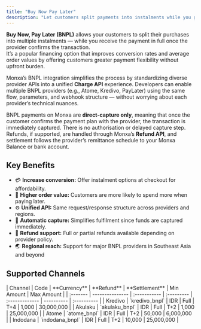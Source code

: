 ```yaml
---
title: "Buy Now Pay Later"
description: "Let customers split payments into instalments while you get paid once the provider confirms the transaction. "
---
```


**Buy Now, Pay Later (BNPL)** allows your customers to split their purchases into multiple instalments — while you receive the payment in full once the provider confirms the transaction.\
It’s a popular financing option that improves conversion rates and average order values by offering customers greater payment flexibility without upfront burden.

Monxa’s BNPL integration simplifies the process by standardizing diverse provider APIs into a unified **Charge API** experience. Developers can enable multiple BNPL providers (e.g., Atome, Kredivo, PayLater) using the same flow, parameters, and webhook structure — without worrying about each provider’s technical nuances.

BNPL payments on Monxa are **direct-capture only**, meaning that once the customer confirms the payment plan with the provider, the transaction is immediately captured. There is no authorisation or delayed capture step. Refunds, if supported, are handled through Monxa’s **Refund API**, and settlement follows the provider’s remittance schedule to your Monxa Balance or bank account.

## Key Benefits

- 💳 **Increase conversion:** Offer instalment options at checkout for affordability.
- 🛒 **Higher order value:** Customers are more likely to spend more when paying later.
- ⚙️ **Unified API:** Same request/response structure across providers and regions.
- 🧾 **Automatic capture:** Simplifies fulfilment since funds are captured immediately.
- 🔄 **Refund support:** Full or partial refunds available depending on provider policy.
- 🌏 **Regional reach:** Support for major BNPL providers in Southeast Asia and beyond

## Supported Channels

<Tabs>
  <Tab title="🇮🇩 Indonesia">
    | Channel  | Code            | **Currency** | **Refund** | **Settlement** | Min Amount | Max  Amount |
    | :------- | --------------- | :----------- | :--------- | :------------- | ---------- | :---------- |
    | Kredivo  | `kredivo_bnpl`  | IDR          | Full       | T+4            | 1,000      | 30,000,000  |
    | Akulaku  | `akulaku_bnpl`  | IDR          | Full       | T+2            | 1,000      | 25,000,000  |
    | Atome    | `atome_bnpl`    | IDR          | Full       | T+2            | 50,000     | 6,000,000   |
    | Indodana | `indodana_bnpl` | IDR          | Full       | T+2            | 10,000     | 25,000,000  |
  </Tab>
</Tabs>